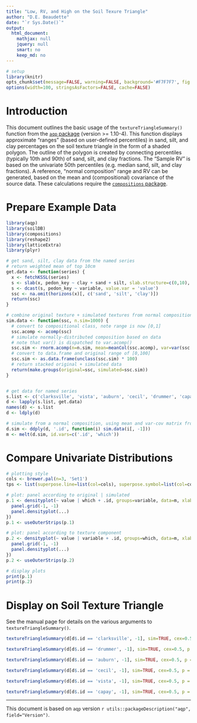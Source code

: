 ```yaml
---
title: "Low, RV, and High on the Soil Texure Triangle"
author: "D.E. Beaudette"
date: "`r Sys.Date()`"
output:
  html_document:
    mathjax: null
    jquery: null
    smart: no
    keep_md: no
---
```


```r
# setup
library(knitr)
opts_chunk$set(message=FALSE, warning=FALSE, background='#F7F7F7', fig.retina=2, dev='png', tidy=FALSE, verbose=FALSE, cache = FALSE)
options(width=100, stringsAsFactors=FALSE, cache=FALSE)
```


# Introduction
This document outlines the basic usage of the `textureTriangleSummary()` function from the [`aqp` package](https://github.com/ncss-tech/aqp) (version >= 1.10-4). This function displays approximate "ranges" (based on user-defined percentiles) in sand, silt, and clay percentages on the soil texture triangle in the form of a shaded polygon. The outline of the polygon is created by connecting percentiles (typically 10th and 90th) of sand, silt, and clay fractions. The "Sample RV" is based on the univariate 50th percentiles (e.g. median sand, silt, and clay fractions). A reference, "normal composition" range and RV can be generated, based on the mean and (compositional) covariance of the source data. These calculations require the [`compositions` package](https://cran.r-project.org/package=compositions).


# Prepare Example Data

```r
library(aqp)
library(soilDB)
library(compositions)
library(reshape2)
library(latticeExtra)
library(plyr)

# get sand, silt, clay data from the named series
# return weighted mean of top 10cm
get.data <- function(series) {
  x <- fetchKSSL(series)
  s <- slab(x, pedon_key ~ clay + sand + silt, slab.structure=c(0,10), strict = FALSE, slab.fun = mean, na.rm=TRUE)
  s <- dcast(s, pedon_key ~ variable, value.var = 'value')
  ssc <- na.omit(horizons(x)[, c('sand', 'silt', 'clay')])
  return(ssc)
}

# combine original texture + simulated textures from normal composition
sim.data <- function(ssc, n.sim=1000) {
  # convert to compositional class, note range is now [0,1]
  ssc.acomp <- acomp(ssc)
  # simulate normally-distributed composition based on data
  # note that var() is dispatched to var.acomp()
  ssc.sim <- rnorm.acomp(n=n.sim, mean=meanCol(ssc.acomp), var=var(ssc.acomp))
  # convert to data.frame and original range of [0,100]
  ssc.sim <- as.data.frame(unclass(ssc.sim) * 100)
  # return stacked original + simulated data
  return(make.groups(original=ssc, simulated=ssc.sim))
}


# get data for named series
s.list <- c('clarksville', 'vista', 'auburn', 'cecil', 'drummer', 'capay')
d <- lapply(s.list, get.data)
names(d) <- s.list
d <- ldply(d)

# simulate from a normal composition, using mean and var-cov matrix from original data
d.sim <- ddply(d, '.id', function(i) sim.data(i[, -1]))
m <- melt(d.sim, id.vars=c('.id', 'which'))
```

# Compare Univariate Distributions

```r
# plotting style
cols <- brewer.pal(n=3, 'Set1')
tps <- list(superpose.line=list(col=cols), superpose.symbol=list(col=cols, cex=0.5, pch='|'))

# plot: panel according to original | simulated 
p.1 <- densityplot(~ value | which + .id, groups=variable, data=m, xlab='Sand, Silt, Clay (%)', auto.key=list(columns=3), par.settings=tps, scales=list(alternating=3), panel=function(...) {
  panel.grid(-1, -1)
  panel.densityplot(...)
})
p.1 <- useOuterStrips(p.1)

# plot: panel according to texture component
p.2 <- densityplot(~ value | variable + .id, groups=which, data=m, xlab='Sand, Silt, Clay (%)', auto.key=list(columns=2), par.settings=tps, scales=list(alternating=3), panel=function(...) {
  panel.grid(-1, -1)
  panel.densityplot(...)
})
p.2 <- useOuterStrips(p.2)

# display plots
print(p.1)
print(p.2)
```


# Display on Soil Texture Triangle
See the manual page for details on the various arguments to `textureTriangleSummary()`.
```r
textureTriangleSummary(d[d$.id == 'clarksville', -1], sim=TRUE, cex=0.5, p = c(0.10, 0.5, 0.9)); title('Clarksville\n0-10cm Weighted Mean')
```

```r
textureTriangleSummary(d[d$.id == 'drummer', -1], sim=TRUE, cex=0.5, p = c(0.10, 0.5, 0.9)); title('Drummer\n0-10cm Weighted Mean')
```

```r
textureTriangleSummary(d[d$.id == 'auburn', -1], sim=TRUE, cex=0.5, p = c(0.10, 0.5, 0.9)); title('Auburn\n0-10cm Weighted Mean')
```

```r
textureTriangleSummary(d[d$.id == 'cecil', -1], sim=TRUE, cex=0.5, p = c(0.10, 0.5, 0.9)); title('Cecil\n0-10cm Weighted Mean')
```

```r
textureTriangleSummary(d[d$.id == 'vista', -1], sim=TRUE, cex=0.5, p = c(0.10, 0.5, 0.9)); title('Vista\n0-10cm Weighted Mean')
```

```r
textureTriangleSummary(d[d$.id == 'capay', -1], sim=TRUE, cex=0.5, p = c(0.10, 0.5, 0.9)); title('Capay\n0-10cm Weighted Mean')
```

----------------------------
This document is based on `aqp` version `r utils::packageDescription("aqp", field="Version")`.

